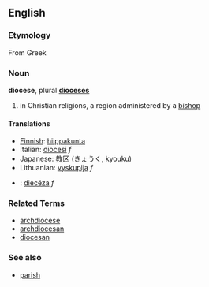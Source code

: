 ==English==
===Etymology===
From Greek

===Noun===
'''diocese''', plural '''[[dioceses]]'''

# in Christian religions, a region administered by a [[bishop]]

====Translations====
*[[Finnish]]: [[hiippakunta]]
*Italian: [[diocesi]] ''f''
*Japanese: [[教区]] (きょうく, kyouku)
*Lithuanian: [[vyskupija]] ''f''
*{{sk}}: [[diecéza]] ''f''

===Related Terms===
*[[archdiocese]]
*[[archdiocesan]]
*[[diocesan]]

===See also===
*[[parish]]